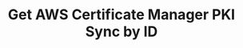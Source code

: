 ---
title: "Get AWS Certificate Manager PKI Sync by ID"
openapi: "GET /api/v1/pki/syncs/aws-certificate-manager/{pkiSyncId}"
---